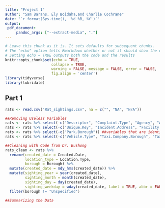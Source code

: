 ```yaml
---
title: "Project 1"
author: "Sam Barans, Ely Boidaha,and Charlie Cochrane"
date: "`r format(Sys.time(), '%d %B, %Y')`"
output: 
 pdf_document:
     pandoc_args: ["--extract-media", "."]
---
```



```r
# Leave this chunk as it is. It sets defaults for subsequent chunks.
# The "echo" option tells Rmarkdown whether or not it should show the code in the chunk.
# Setting echo = TRUE outputs both the code and the results
knitr::opts_chunk$set(echo = TRUE,
                     collapse = TRUE,
                     warning = FALSE, message = FALSE, error = FALSE,
                     fig.align = 'center')
library(tidyverse)
library(lubridate)
```

## Part 1


```r
rats <- read.csv("Rat_sightings.csv", na = c("", "NA", "N/A"))

##Removing Useless Variables 
rats <- rats %>% select(-c("Descriptor", "Complaint.Type", "Agency", "Agency.Name")) ##all those that are the same value for every row
rats <- rats %>% select(-c("Unique.Key", "Incident.Address", "Facility.Type", "Park.Facility.Name")) ##I have no idea how we would use these variables and I checked to make sure none of the Unique keys are repeated
rats <- rats %>% select(-c("Park.Borough")) ##variables that are identical to other variables (I checked)
rats <- rats %>% select(-c("Vehicle.Type", "Taxi.Company.Borough", "Taxi.Pick.Up.Location", "Bridge.Highway.Name", "Bridge.Highway.Direction", "Road.Ramp", "Bridge.Highway.Segment")) ##removing empty variables

##Cleaning with Code from Dr. Bushong
rats_clean <- rats %>%
  rename(created_date = Created.Date,
         location_type = Location.Type,
         borough = Borough) %>%
  mutate(created_date = mdy_hms(created_date)) %>%
  mutate(sighting_year = year(created_date),
         sighting_month = month(created_date),
         sighting_day = day(created_date),
         sighting_weekday = wday(created_date, label = TRUE, abbr = FALSE)) %>%
  filter(borough != "Unspecified")

##Summarizing the Data
```